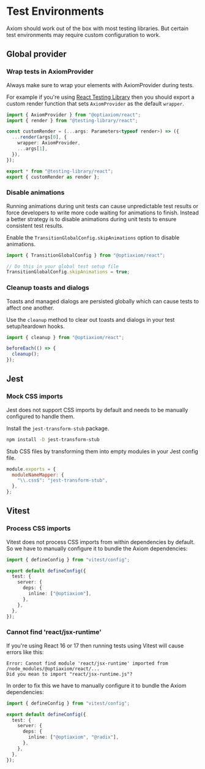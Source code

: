 # Test Environments

Axiom should work out of the box with most testing libraries. But certain test environments may require custom configuration to work.

## Global provider

### Wrap tests in AxiomProvider

Always make sure to wrap your elements with AxiomProvider during tests.

For example if you're using [React Testing Library](https://testing-library.com/docs/react-testing-library/intro/) then you should export a custom render function that sets `AxiomProvider` as the default `wrapper`.

```ts
import { AxiomProvider } from "@optiaxiom/react";
import { render } from "@testing-library/react";

const customRender = (...args: Parameters<typeof render>) => ({
  ...render(args[0], {
    wrapper: AxiomProvider,
    ...args[1],
  }),
});

export * from "@testing-library/react";
export { customRender as render };
```

### Disable animations

Running animations during unit tests can cause unpredictable test results or force developers to write more code waiting for animations to finish. Instead a better strategy is to disable animations during unit tests to ensure consistent test results.

Enable the `TransitionGlobalConfig.skipAnimations` option to disable animations.

```ts
import { TransitionGlobalConfig } from "@optiaxiom/react";

// Do this in your global test setup file
TransitionGlobalConfig.skipAnimations = true;
```

### Cleanup toasts and dialogs

Toasts and managed dialogs are persisted globally which can cause tests to affect one another.

Use the `cleanup` method to clear out toasts and dialogs in your test setup/teardown hooks.

```ts
import { cleanup } from "@optiaxiom/react";

beforeEach(() => {
  cleanup();
});
```

## Jest

### Mock CSS imports

Jest does not support CSS imports by default and needs to be manually configured to handle them.

Install the `jest-transform-stub` package.

```sh npm2yarn
npm install -D jest-transform-stub
```

Stub CSS files by transforming them into empty modules in your Jest config file.

```js filename="jest.config.js"
module.exports = {
  moduleNameMapper: {
    "\\.css$": "jest-transform-stub",
  },
};
```

## Vitest

### Process CSS imports

Vitest does not process CSS imports from within dependencies by default. So we have to manually configure it to bundle the Axiom dependencies:

```ts filename="vitest.config.ts"
import { defineConfig } from "vitest/config";

export default defineConfig({
  test: {
    server: {
      deps: {
        inline: ["@optiaxiom"],
      },
    },
  },
});
```

### Cannot find 'react/jsx-runtime'

If you're using React 16 or 17 then running tests using Vitest will cause errors like this:

```
Error: Cannot find module 'react/jsx-runtime' imported from /node_modules/@optiaxiom/react/...
Did you mean to import "react/jsx-runtime.js"?
```

In order to fix this we have to manually configure it to bundle the Axiom dependencies:

```ts filename="vitest.config.ts"
import { defineConfig } from "vitest/config";

export default defineConfig({
  test: {
    server: {
      deps: {
        inline: ["@optiaxiom", "@radix"],
      },
    },
  },
});
```
